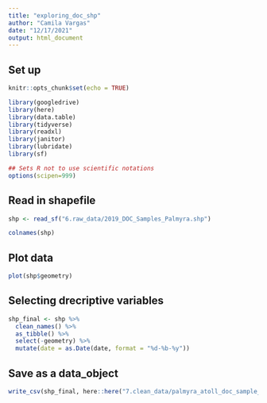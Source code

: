 ```yaml
---
title: "exploring_doc_shp"
author: "Camila Vargas"
date: "12/17/2021"
output: html_document
---
```


## Set up

```r
knitr::opts_chunk$set(echo = TRUE)

library(googledrive)
library(here)
library(data.table)
library(tidyverse)
library(readxl)
library(janitor)
library(lubridate)
library(sf)

## Sets R not to use scientific notations
options(scipen=999) 

```


## Read in shapefile
```r
shp <- read_sf("6.raw_data/2019_DOC_Samples_Palmyra.shp")

colnames(shp)

```

## Plot data
```r
plot(shp$geometry)
```


## Selecting drecriptive variables
```r
shp_final <- shp %>% 
  clean_names() %>%
  as_tibble() %>% 
  select(-geometry) %>% 
  mutate(date = as.Date(date, format = "%d-%b-%y"))

```



## Save as a data_object
```r


write_csv(shp_final, here::here("7.clean_data/palmyra_atoll_doc_sample_2019.csv"))

```


